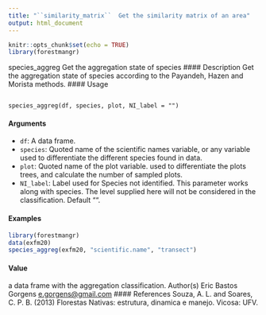```yaml
---
title: "``similarity_matrix``  Get the similarity matrix of an area"
output: html_document
---
```


```r
knitr::opts_chunk$set(echo = TRUE)
library(forestmangr)
```

species_aggreg Get the aggregation state of species
#### Description
Get the aggregation state of species according to the Payandeh, Hazen and Morista methods.
#### Usage
<pre><code>
species_aggreg(df, species, plot, NI_label = "")
</code></pre>

#### Arguments 

* ``df``: A data frame.
* ``species``: Quoted name of the scientific names variable, or any variable used to differentiate the different species found in data.
* `` plot``:  Quoted name of the plot variable. used to differentiate the plots trees, and calculate
the number of sampled plots.
* ``NI_label``: Label used for Species not identified. This parameter works along with species. The level supplied here will not be considered in the classification. Default "".


#### Examples

```r
library(forestmangr)
data(exfm20)
species_aggreg(exfm20, "scientific.name", "transect")
```

#### Value
a data frame with the aggregation classification.
Author(s)
Eric Bastos Gorgens <e.gorgens@gmail.com>
#### References
Souza, A. L. and Soares, C. P. B. (2013) Florestas Nativas: estrutura, dinamica e manejo. Vicosa:
UFV.
